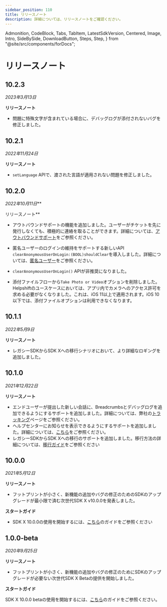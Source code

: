 ```yaml
---
sidebar_position: 110
title: リリースノート
description: 詳細については、リリースノートをご確認ください。
---
```


  Admonition,
  CodeBlock,
  Tabs,
  TabItem,
  LatestSdkVersion,
  Centered,
  Image,
  Intro,
  SideBySide,
  DownloadButton,
  Steps,
  Step,
} from "@site/src/components/forDocs";

# リリースノート

<Intro>

</Intro>

<LatestSdkVersion>

## 10.2.3

<DownloadButton
  text="Download SDK"
  link="[% sdkx_ios.sdk_url %]"
  classes="mb-4"
/>

_2023年3月13日_

</LatestSdkVersion>

**リリースノート**

- 問題に特殊文字が含まれている場合に、デバッグログが添付されないバグを修正しました。

## 10.2.1

_2022年11月24日_

**リリースノート**

- `setLanguage` APIで、渡された言語が適用されない問題を修正しました。

## 10.2.0

_2022年10月11日_**

リリースノート**

- アウトバウンドサポートの機能を追加しました。ユーザーがチケットを先に発行しなくても、積極的に連絡を取ることができます。詳細については、[アウトバウンドサポート](/sdkx_ios/outbound-support)をご参照ください。

- 匿名ユーザーのログインの維持をサポートする新しいAPI `clearAnonymousUserOnLogin:(BOOL)shouldClear`を導入しました。詳細については、[匿名ユーザー](/sdkx_ios/users#anonymous-users)をご参照ください。

- `clearAnonymousUserOnLogin()` APIが非推奨になりました。

- 添付ファイルフローから`Take Photo or Video`オプションを削除しました。Helpshiftのユースケースにおいては、アプリ内でカメラへのアクセス許可を求める必要がなくなりました。これは、iOS 11以上で適用されます。iOS 10以下では、添付ファイルオプションは利用できなくなります。

## 10.1.1

_2022年5月9日_

**リリースノート**

- レガシーSDKからSDK Xへの移行シナリオにおいて、より詳細なロギングを追加しました。

## 10.1.0

_2021年12月22日_

**リリースノート**

- エンドユーザーが提出した新しい会話に、Breadcrumbsとデバッグログを追加できるようにするサポートを追加しました。詳細については、弊社の[トラッキング](/sdkx_ios/tracking)ページをご参照ください。
- ヘルプセンターにお知らせを表示できるようにするサポートを追加しました。詳細については、[こちら](https://support.helpshift.com/hc/en/13-helpshift-technical-support/faq/643-help-center-procedures-prepare-an-announcement/)をご参照ください。
- レガシーSDKからSDK Xへの移行のサポートを追加しました。移行方法の詳細については、[移行ガイド](/sdkx_ios/migration-guide)をご参照ください

## 10.0.0

_2021年5月12日_

**リリースノート**

- フットプリントが小さく、新機能の追加やバグの修正のためのSDKのアップグレードが最小限で済む次世代SDK X v10.0.0を発表しました。

**スタートガイド**

- SDK X 10.0.0の使用を開始するには、[こちら](/sdkx_ios/getting-started)のガイドをご参照ください

## 1.0.0-beta

_2020年9月25日_

**リリースノート**

- フットプリントが小さく、新機能の追加やバグの修正のためにSDKのアップグレードが必要ない次世代SDK X Betaの提供を開始しました。

**スタートガイド**

SDK X 10.0.0 betaの使用を開始するには、[こちら](/sdkx_ios/getting-started/)のガイドをご参照ください。
